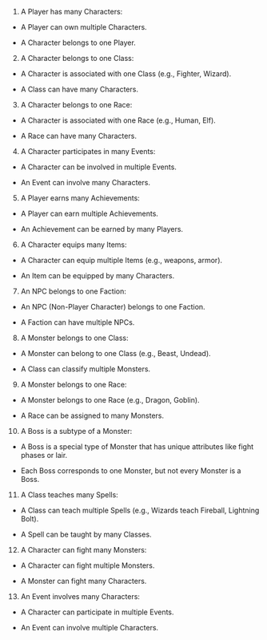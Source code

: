 1. A Player has many Characters:

  + A Player can own multiple Characters.

  + A Character belongs to one Player.

2. A Character belongs to one Class:

  + A Character is associated with one Class (e.g., Fighter, Wizard).

  + A Class can have many Characters.

3. A Character belongs to one Race:

  + A Character is associated with one Race (e.g., Human, Elf).

  + A Race can have many Characters.

4. A Character participates in many Events:

  + A Character can be involved in multiple Events.

  + An Event can involve many Characters.

5. A Player earns many Achievements:

  + A Player can earn multiple Achievements.

  + An Achievement can be earned by many Players.

6. A Character equips many Items:

  + A Character can equip multiple Items (e.g., weapons, armor).

  + An Item can be equipped by many Characters.

7. An NPC belongs to one Faction:

  + An NPC (Non-Player Character) belongs to one Faction.

  + A Faction can have multiple NPCs.

8. A Monster belongs to one Class:

  + A Monster can belong to one Class (e.g., Beast, Undead).

  + A Class can classify multiple Monsters.

9. A Monster belongs to one Race:

  + A Monster belongs to one Race (e.g., Dragon, Goblin).

  + A Race can be assigned to many Monsters.

10. A Boss is a subtype of a Monster:

  + A Boss is a special type of Monster that has unique attributes like fight phases or lair.

  + Each Boss corresponds to one Monster, but not every Monster is a Boss.

11. A Class teaches many Spells:

  + A Class can teach multiple Spells (e.g., Wizards teach Fireball, Lightning Bolt).

  + A Spell can be taught by many Classes.

12. A Character can fight many Monsters:

  + A Character can fight multiple Monsters.

  + A Monster can fight many Characters.

13. An Event involves many Characters:

  + A Character can participate in multiple Events.

  + An Event can involve multiple Characters.
